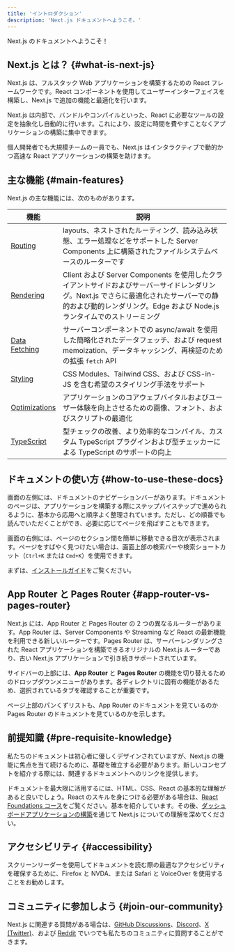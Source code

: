 ```yaml
---
title: 'イントロダクション'
description: 'Next.js ドキュメントへようこそ。'
---
```


Next.js のドキュメントへようこそ！

## Next.js とは？ {#what-is-next-js}

Next.js は、フルスタック Web アプリケーションを構築するための React フレームワークです。React コンポーネントを使用してユーザーインターフェイスを構築し、Next.js で追加の機能と最適化を行います。

Next.js は内部で、バンドルやコンパイルといった、React に必要なツールの設定を抽象化し自動的に行います。これにより、設定に時間を費やすことなくアプリケーションの構築に集中できます。

個人開発者でも大規模チームの一員でも、Next.js はインタラクティブで動的かつ高速な React アプリケーションの構築を助けます。

## 主な機能 {#main-features}

Next.js の主な機能には、次のものがあります。

| 機能                                                               | 説明                                                                                                                                                                                                               |
| ------------------------------------------------------------------ | ------------------------------------------------------------------------------------------------------------------------------------------------------------------------------------------------------------------ |
| [Routing](/docs/app/building-your-application/routing)             | layouts、ネストされたルーティング、読み込み状態、エラー処理などをサポートした Server Components 上に構築されたファイルシステムベースのルーターです                                                                 |
| [Rendering](/docs/app/building-your-application/rendering)         | Client および Server Components を使用したクライアントサイドおよびサーバーサイドレンダリング。Next.js でさらに最適化されたサーバーでの静的および動的レンダリング。Edge および Node.js ランタイムでのストリーミング |
| [Data Fetching](/docs/app/building-your-application/data-fetching) | サーバーコンポーネントでの async/await を使用した簡略化されたデータフェッチ、および request memoization、データキャッシング、再検証のための拡張 `fetch` API                                                        |
| [Styling](/docs/app/building-your-application/styling)             | CSS Modules、Tailwind CSS、および CSS-in-JS を含む希望のスタイリング手法をサポート                                                                                                                                 |
| [Optimizations](/docs/app/building-your-application/optimizing)    | アプリケーションのコアウェブバイタルおよびユーザー体験を向上させるための画像、フォント、およびスクリプトの最適化                                                                                                   |
| [TypeScript](/docs/app/api-reference/config/typescript)            | 型チェックの改善、より効率的なコンパイル、カスタム TypeScript プラグインおよび型チェッカーによる TypeScript のサポートの向上                                                                                       |

## ドキュメントの使い方 {#how-to-use-these-docs}

画面の左側には、ドキュメントのナビゲーションバーがあります。ドキュメントのページは、アプリケーションを構築する際にステップバイステップで進められるように、基本から応用へと順序よく整理されています。ただし、どの順番でも読んでいただくことができ、必要に応じてページを飛ばすこともできます。

画面の右側には、ページのセクション間を簡単に移動できる目次が表示されます。ページをすばやく見つけたい場合は、画面上部の検索バーや検索ショートカット（`Ctrl+K` または `Cmd+K`）を使用できます。

まずは、[インストールガイド](/docs/app/getting-started/installation)をご覧ください。

## App Router と Pages Router {#app-router-vs-pages-router}

Next.js には、App Router と Pages Router の 2 つの異なるルーターがあります。App Router は、Server Components や Streaming など React の最新機能を利用できる新しいルーターです。Pages Router は、サーバーレンダリングされた React アプリケーションを構築できるオリジナルの Next.js ルーターであり、古い Next.js アプリケーションで引き続きサポートされています。

サイドバーの上部には、**App Router** と **Pages Router** の機能を切り替えるためのドロップダウンメニューがあります。各ディレクトリに固有の機能があるため、選択されているタブを確認することが重要です。

ページ上部のパンくずリストも、App Router のドキュメントを見ているのか Pages Router のドキュメントを見ているのかを示します。

## 前提知識 {#pre-requisite-knowledge}

私たちのドキュメントは初心者に優しくデザインされていますが、Next.js の機能に焦点を当て続けるために、基礎を確立する必要があります。新しいコンセプトを紹介する際には、関連するドキュメントへのリンクを提供します。

ドキュメントを最大限に活用するには、HTML、CSS、React の基本的な理解があると良いでしょう。React のスキルを身につける必要がある場合は、[React Foundations コース](https://nextjs.org/learn/react-foundations)をご覧ください。基本を紹介しています。その後、[ダッシュボードアプリケーションの構築](https://nextjs.org/learn/dashboard-app)を通じて Next.js についての理解を深めてください。

## アクセシビリティ {#accessibility}

スクリーンリーダーを使用してドキュメントを読む際の最適なアクセシビリティを確保するために、Firefox と NVDA、または Safari と VoiceOver を使用することをお勧めします。

## コミュニティに参加しよう {#join-our-community}

Next.js に関連する質問がある場合は、[GitHub Discussions](https://github.com/vercel/next.js/discussions)、[Discord](https://discord.com/invite/bUG2bvbtHy)、[X (Twitter)](https://x.com/nextjs)、および [Reddit](https://www.reddit.com/r/nextjs) でいつでも私たちのコミュニティに質問することができます。
